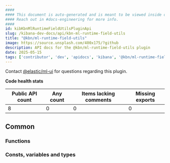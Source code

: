 ```yaml
---
####
#### This document is auto-generated and is meant to be viewed inside our experimental, new docs system.
#### Reach out in #docs-engineering for more info.
####
id: kibKbnMlRuntimeFieldUtilsPluginApi
slug: /kibana-dev-docs/api/kbn-ml-runtime-field-utils
title: "@kbn/ml-runtime-field-utils"
image: https://source.unsplash.com/400x175/?github
description: API docs for the @kbn/ml-runtime-field-utils plugin
date: 2025-05-15
tags: ['contributor', 'dev', 'apidocs', 'kibana', '@kbn/ml-runtime-field-utils']
---
```




Contact [@elastic/ml-ui](https://github.com/orgs/elastic/teams/ml-ui) for questions regarding this plugin.

**Code health stats**

| Public API count  | Any count | Items lacking comments | Missing exports |
|-------------------|-----------|------------------------|-----------------|
| 8 | 0 | 0 | 0 |

## Common

### Functions
<DocDefinitionList data={kbnMlRuntimeFieldUtilsObj.common.functions}/>

### Consts, variables and types
<DocDefinitionList data={kbnMlRuntimeFieldUtilsObj.common.misc}/>

